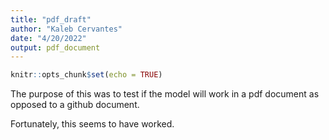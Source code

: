 ```yaml
---
title: "pdf_draft"
author: "Kaleb Cervantes"
date: "4/20/2022"
output: pdf_document
---
```


```r
knitr::opts_chunk$set(echo = TRUE)
```

The purpose of this was to test if the model will work in a pdf document as opposed to a github document.

\begin{align*}
\frac{1}{\sqrt{\texttt{PriceinUK}}} = & \beta_0\\
+& \beta_1 \texttt{Subtitle} \\
+& \beta_2 \texttt{Subtitle}^2 \\
+& \beta_3 \texttt{TopSpeed}^2 \\
+& \beta_4 \ln \texttt{Efficiency} \\
+& \beta_5 \ln \texttt{NumberofSeats} \\
+& \epsilon
\end{align*}

Fortunately, this seems to have worked.
